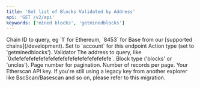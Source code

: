 ```yaml
---
title: 'Get list of Blocks Validated by Address'
api: 'GET /v2/api'
keywords: ['mined blocks', 'getminedblocks']
---
```



<CreditChip description="Returns blocks validated by an address" />

  <ParamField query="chainid" type="string" initialValue="1" >
    Chain ID to query, eg `1` for Ethereum, `8453` for Base from our [supported chains](/development).
  </ParamField>
  <ParamField query="module" type="string" initialValue="account">
    Set to `account` for this endpoint
  </ParamField>
  <ParamField query="action" type="string" initialValue="getminedblocks">
    Action type (set to 'getminedblocks').
  </ParamField>
  <ParamField query="address" type="string" initialValue="0x9dd134d14d1e65f84b706d6f205cd5b1cd03a46b">
    Validator The address to query, like `0xfefefefefefefefefefefefefefefefefefefefe`.
  </ParamField>
  <ParamField query="blocktype" type="string" initialValue="blocks">
    Block type ('blocks' or 'uncles').
  </ParamField>
  <ParamField query="page" type="integer" initialValue="1">
    Page number for pagination.
  </ParamField>
  <ParamField query="offset" type="integer" initialValue="10">
    Number of records per page.
  </ParamField>
  <ParamField query="apikey" type="string">
    Your Etherscan API key. If you're still using a legacy key from another explorer like BscScan/Basescan and so on, please refer to this migration.
  </ParamField>

